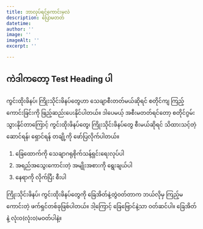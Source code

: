 ```yaml
---
title: ဘာလုပ်ရင်ကောင်းမလဲ
description: ပြောမတတ်
datetime: 
author: ''
image: ''
imageAlt: ''
excerpt: ''

---
```


## ကဲဒါကတော့ Test Heading ပါ

ကွင်းထိုးဖိနပ်၊ ကြိုးသိုင်းဖိနပ်တွေဟာ သေချာစီးတတ်မယ်ဆိုရင် စတိုင်ကျ ကြည့်ကောင်းခြင်းကို ဖြည့်ဆည်းပေးနိုင်ပါတယ်။ ဒါပေမယ့် အစီးမတတ်ရင်တော့ စတိုင်ဂွမ်းသွားနိုင်တာကြောင့် ကွင်းထိုးဖိနပ်တွေ၊ ကြိုးသိုင်းဖိနပ်တွေ စီးမယ်ဆိုရင် သိထားသင့်တဲ့ ဆောင်ရန်၊ ရှောင်ရန် တချို့ကို ဖော်ပြလိုက်ပါတယ်။

1. ခြေထောက်ကို သေချာဂရုစိုက်သန့်ရှင်းရေးလုပ်ပါ
2. အရည်အသွေးကောင်းတဲ့ အမျိုးအစားကို ရွေးချယ်ပါ
3. နေရာကို လိုက်ပြီး စီးပါ

ကြိုးသိုင်းဖိနပ်၊ ကွင်းထိုးဖိနပ်တွေကို ခြေအိတ်နဲ့တွဲဝတ်တာက ဘယ်လိုမှ ကြည့်မကောင်းတဲ့ ဖက်ရှင်တစ်ခုဖြစ်ပါတယ်။ ဒါ့ကြောင့် ခြေဗြောင်နဲ့သာ ဝတ်ဆင်ပါ။ ခြေအိတ်နဲ့ လုံးဝ(လုံးဝ)မဝတ်ပါနဲ့။
